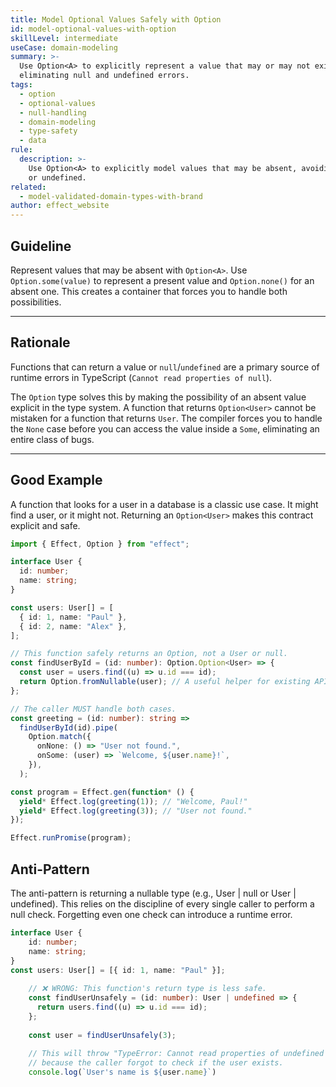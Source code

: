 ```yaml
---
title: Model Optional Values Safely with Option
id: model-optional-values-with-option
skillLevel: intermediate
useCase: domain-modeling
summary: >-
  Use Option<A> to explicitly represent a value that may or may not exist,
  eliminating null and undefined errors.
tags:
  - option
  - optional-values
  - null-handling
  - domain-modeling
  - type-safety
  - data
rule:
  description: >-
    Use Option<A> to explicitly model values that may be absent, avoiding null
    or undefined.
related:
  - model-validated-domain-types-with-brand
author: effect_website
---
```


## Guideline

Represent values that may be absent with `Option<A>`. Use `Option.some(value)` to represent a present value and `Option.none()` for an absent one. This creates a container that forces you to handle both possibilities.

---

## Rationale

Functions that can return a value or `null`/`undefined` are a primary source of runtime errors in TypeScript (`Cannot read properties of null`).

The `Option` type solves this by making the possibility of an absent value explicit in the type system. A function that returns `Option<User>` cannot be mistaken for a function that returns `User`. The compiler forces you to handle the `None` case before you can access the value inside a `Some`, eliminating an entire class of bugs.

---

## Good Example

A function that looks for a user in a database is a classic use case. It might find a user, or it might not. Returning an `Option<User>` makes this contract explicit and safe.

```typescript
import { Effect, Option } from "effect";

interface User {
  id: number;
  name: string;
}

const users: User[] = [
  { id: 1, name: "Paul" },
  { id: 2, name: "Alex" },
];

// This function safely returns an Option, not a User or null.
const findUserById = (id: number): Option.Option<User> => {
  const user = users.find((u) => u.id === id);
  return Option.fromNullable(user); // A useful helper for existing APIs
};

// The caller MUST handle both cases.
const greeting = (id: number): string =>
  findUserById(id).pipe(
    Option.match({
      onNone: () => "User not found.",
      onSome: (user) => `Welcome, ${user.name}!`,
    }),
  );

const program = Effect.gen(function* () {
  yield* Effect.log(greeting(1)); // "Welcome, Paul!"
  yield* Effect.log(greeting(3)); // "User not found."
});

Effect.runPromise(program);
```

## Anti-Pattern

The anti-pattern is returning a nullable type (e.g., User | null or User | undefined). This relies on the discipline of every single caller to perform a null check. Forgetting even one check can introduce a runtime error.

```typescript
interface User {
	id: number;
	name: string;
}
const users: User[] = [{ id: 1, name: "Paul" }];
	
	// ❌ WRONG: This function's return type is less safe.
	const findUserUnsafely = (id: number): User | undefined => {
	  return users.find((u) => u.id === id);
	};
	
	const user = findUserUnsafely(3);
	
	// This will throw "TypeError: Cannot read properties of undefined (reading 'name')"
	// because the caller forgot to check if the user exists.
	console.log(`User's name is ${user.name}`)
```
